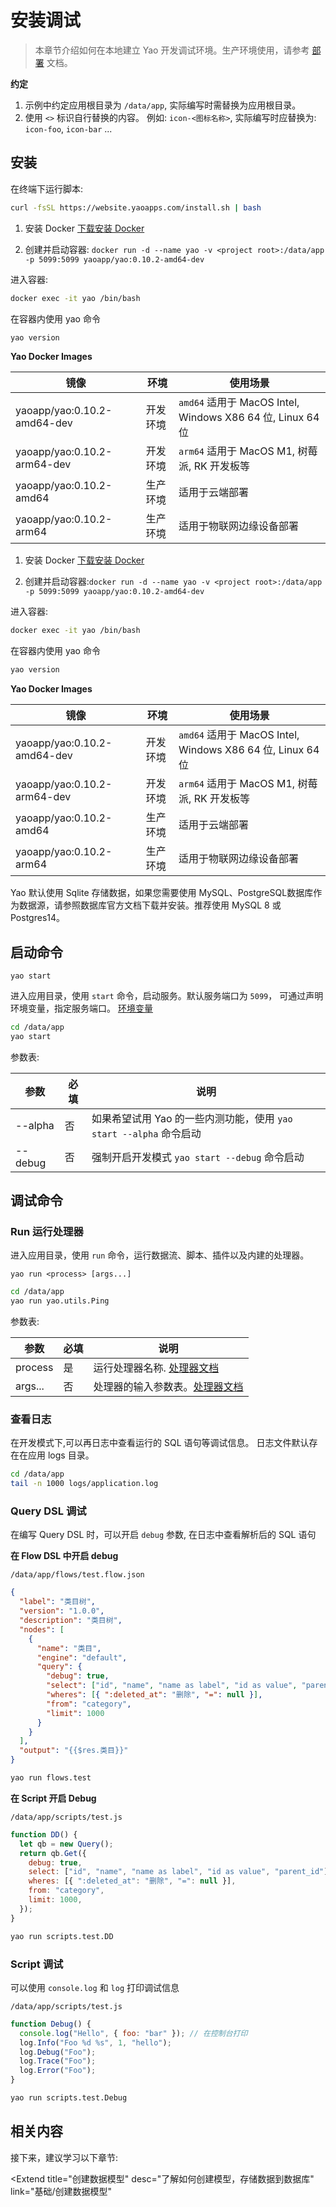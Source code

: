 # 安装调试

<blockquote>

本章节介绍如何在本地建立 Yao 开发调试环境。生产环境使用，请参考 <a href="../部署/介绍">部署</a> 文档。

</blockquote>

**约定**

1. 示例中约定应用根目录为 `/data/app`, 实际编写时需替换为应用根目录。
2. 使用 `<>` 标识自行替换的内容。 例如: `icon-<图标名称>`, 实际编写时应替换为: `icon-foo`, `icon-bar` ...

## 安装

<Tabs defaultActiveKey='1'>
<TabPane tab='Linux & MacOS' key='1'>

在终端下运行脚本:

```bash
curl -fsSL https://website.yaoapps.com/install.sh | bash
```

</TabPane>

<TabPane tab='Windows' key='2'>

1. 安装 Docker [下载安装 Docker](https://docs.docker.com/desktop/windows/install/)

2. 创建并启动容器: `docker run -d --name yao -v <project root>:/data/app -p 5099:5099 yaoapp/yao:0.10.2-amd64-dev`

进入容器:

```bash
docker exec -it yao /bin/bash
```

在容器内使用 yao 命令

```bash
yao version
```

**Yao Docker Images**

| 镜像                        | 环境     | 使用场景                                                   |
| --------------------------- | -------- | ---------------------------------------------------------- |
| yaoapp/yao:0.10.2-amd64-dev | 开发环境 | `amd64` 适用于 MacOS Intel, Windows X86 64 位, Linux 64 位 |
| yaoapp/yao:0.10.2-arm64-dev | 开发环境 | `arm64` 适用于 MacOS M1, 树莓派, RK 开发板等               |
| yaoapp/yao:0.10.2-amd64     | 生产环境 | 适用于云端部署                                             |
| yaoapp/yao:0.10.2-arm64     | 生产环境 | 适用于物联网边缘设备部署                                   |

</TabPane>

<TabPane tab='Docker (推荐)' key='3'>

1. 安装 Docker [下载安装 Docker](https://docs.docker.com/get-docker/)

2. 创建并启动容器:`docker run -d --name yao -v <project root>:/data/app -p 5099:5099 yaoapp/yao:0.10.2-amd64-dev`

进入容器:

```bash
docker exec -it yao /bin/bash
```

在容器内使用 yao 命令

```bash
yao version
```

**Yao Docker Images**

| 镜像                        | 环境     | 使用场景                                                   |
| --------------------------- | -------- | ---------------------------------------------------------- |
| yaoapp/yao:0.10.2-amd64-dev | 开发环境 | `amd64` 适用于 MacOS Intel, Windows X86 64 位, Linux 64 位 |
| yaoapp/yao:0.10.2-arm64-dev | 开发环境 | `arm64` 适用于 MacOS M1, 树莓派, RK 开发板等               |
| yaoapp/yao:0.10.2-amd64     | 生产环境 | 适用于云端部署                                             |
| yaoapp/yao:0.10.2-arm64     | 生产环境 | 适用于物联网边缘设备部署                                   |

</TabPane>

</Tabs>

<Notice type="success">
  Yao 默认使用 Sqlite 存储数据，如果您需要使用
  MySQL、PostgreSQL数据库作为数据源，请参照数据库官方文档下载并安装。推荐使用
  MySQL 8 或Postgres14。
</Notice>

## 启动命令

`yao start`

进入应用目录，使用 `start` 命令，启动服务。默认服务端口为 `5099`， 可通过声明环境变量，指定服务端口。 [环境变量](../基础/YAO%E5%91%BD%E4%BB%A4.mdx)

```bash
cd /data/app
yao start
```

参数表:

| 参数    | 必填 | 说明                                                               |
| ------- | ---- | ------------------------------------------------------------------ |
| --alpha | 否   | 如果希望试用 Yao 的一些内测功能，使用 `yao start --alpha` 命令启动 |
| --debug | 否   | 强制开启开发模式 `yao start --debug` 命令启动                      |

## 调试命令

### Run 运行处理器

进入应用目录，使用 `run` 命令，运行数据流、脚本、插件以及内建的处理器。

`yao run <process> [args...]`

```bash
cd /data/app
yao run yao.utils.Ping
```

参数表:

| 参数    | 必填 | 说明                                                 |
| ------- | ---- | ---------------------------------------------------- |
| process | 是   | 运行处理器名称. [处理器文档](../基础/使用处理器)     |
| args... | 否   | 处理器的输入参数表。[处理器文档](../基础/使用处理器) |

### 查看日志

在开发模式下,可以再日志中查看运行的 SQL 语句等调试信息。
日志文件默认存在在应用 logs 目录。

```bash
cd /data/app
tail -n 1000 logs/application.log
```

### Query DSL 调试

在编写 Query DSL 时，可以开启 `debug` 参数, 在日志中查看解析后的 SQL 语句

**在 Flow DSL 中开启 debug**

`/data/app/flows/test.flow.json`

```json
{
  "label": "类目树",
  "version": "1.0.0",
  "description": "类目树",
  "nodes": [
    {
      "name": "类目",
      "engine": "default",
      "query": {
        "debug": true,
        "select": ["id", "name", "name as label", "id as value", "parent_id"],
        "wheres": [{ ":deleted_at": "删除", "=": null }],
        "from": "category",
        "limit": 1000
      }
    }
  ],
  "output": "{{$res.类目}}"
}
```

```bash
yao run flows.test
```

**在 Script 开启 Debug**

`/data/app/scripts/test.js`

```javascript
function DD() {
  let qb = new Query();
  return qb.Get({
    debug: true,
    select: ["id", "name", "name as label", "id as value", "parent_id"],
    wheres: [{ ":deleted_at": "删除", "=": null }],
    from: "category",
    limit: 1000,
  });
}
```

```bash
yao run scripts.test.DD
```

### Script 调试

可以使用 `console.log` 和 `log` 打印调试信息

`/data/app/scripts/test.js`

```javascript
function Debug() {
  console.log("Hello", { foo: "bar" }); // 在控制台打印
  log.Info("Foo %d %s", 1, "hello");
  log.Debug("Foo");
  log.Trace("Foo");
  log.Error("Foo");
}
```

```bash
yao run scripts.test.Debug

```

<!--
## 视频讲解

<Video src="https://player.bilibili.com/player.html?aid=507380047&bvid=BV1Sg411w7hs&cid=465617729&page=1"></Video>

-->

## 相关内容

接下来，建议学习以下章节:

<Extend
  title="创建数据模型"
  desc="了解如何创建模型，存储数据到数据库"
  link="基础/创建数据模型"
></Extend>

<Div style={{ display: "flex", justifyContent: "space-between" }}>
  <Link type="prev" title="入门指南" link="介绍/入门指南"></Link>
  <Link type="next" title="YAO架构解析" link="介绍/YAO架构解析"></Link>
</Div>
